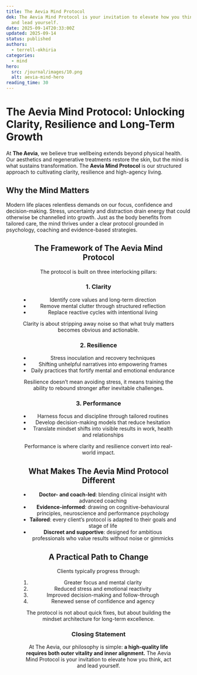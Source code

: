 ```yaml
---
title: The Aevia Mind Protocol
dek: The Aevia Mind Protocol is your invitation to elevate how you think, act
  and lead yourself.
date: 2025-09-14T20:33:00Z
updated: 2025-09-14
status: published
authors:
  - terrell-okhiria
categories:
  - mind
hero:
  src: /journal/images/10.png
  alt: aevia-mind-hero
reading_time: 30
---
```

# The Aevia Mind Protocol: Unlocking Clarity, Resilience and Long-Term Growth

At **The Aevia**, we believe true wellbeing extends beyond physical health. Our aesthetics and regenerative treatments restore the skin, but the mind is what sustains transformation. The **Aevia Mind Protocol** is our structured approach to cultivating clarity, resilience and high-agency living.

## Why the Mind Matters

Modern life places relentless demands on our focus, confidence and decision-making. Stress, uncertainty and distraction drain energy that could otherwise be channelled into growth. Just as the body benefits from tailored care, the mind thrives under a clear protocol grounded in psychology, coaching and evidence-based strategies.

<Figure src="/journal/images/logo-landscape-gold.png" alt="logo-image" size="small" align="center" />

## The Framework of The Aevia Mind Protocol

The protocol is built on three interlocking pillars:

### 1. **Clarity**

* Identify core values and long-term direction
* Remove mental clutter through structured reflection
* Replace reactive cycles with intentional living

Clarity is about stripping away noise so that what truly matters becomes obvious and actionable.

### 2. **Resilience**

* Stress inoculation and recovery techniques
* Shifting unhelpful narratives into empowering frames
* Daily practices that fortify mental and emotional endurance

Resilience doesn’t mean avoiding stress, it means training the ability to rebound stronger after inevitable challenges.

### 3. **Performance**

* Harness focus and discipline through tailored routines
* Develop decision-making models that reduce hesitation
* Translate mindset shifts into visible results in work, health and relationships

Performance is where clarity and resilience convert into real-world impact.

## What Makes The Aevia Mind Protocol Different

* **Doctor- and coach-led**: blending clinical insight with advanced coaching
* **Evidence-informed**: drawing on cognitive-behavioural principles, neuroscience and performance psychology
* **Tailored**: every client’s protocol is adapted to their goals and stage of life
* **Discreet and supportive**: designed for ambitious professionals who value results without noise or gimmicks

## A Practical Path to Change

Clients typically progress through:

1. Greater focus and mental clarity
2. Reduced stress and emotional reactivity
3. Improved decision-making and follow-through
4. Renewed sense of confidence and agency

The protocol is not about quick fixes, but about building the mindset architecture for long-term excellence.

### Closing Statement

At The Aevia, our philosophy is simple: **a high-quality life requires both outer vitality and inner alignment.** The Aevia Mind Protocol is your invitation to elevate how you think, act and lead yourself.
